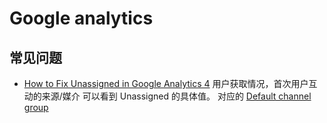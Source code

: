 # Google analytics

## 常见问题
* [How to Fix Unassigned in Google Analytics 4](https://www.analyticsmania.com/post/unassigned-in-google-analytics-4/) 用户获取情况，首次用户互动的来源/媒介 可以看到 Unassigned 的具体值。  对应的 [Default channel group](https://support.google.com/analytics/answer/9756891?hl=en)
